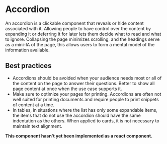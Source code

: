 # Accordion

An accordion is a clickable component that reveals or hide content associated with it. Allowing people to have control over the content by expanding it or deferring it for later lets them decide what to read and what to ignore.
Collapsing the page minimizes scrolling, and the headings serve as a mini-IA of the page, this allows users to form a mental model of the information available.

## Best practices

- Accordions should be avoided when your audience needs most or all of the content on the page to answer their questions. Better to show all page content at once when the use case supports it.
- Make sure to optimize your pages for printing. Accordions are often not well suited for printing documents and require people to print snippets of content at a time.
- In tables, in situations where the list has only some expandable items, the items that do not use the accordion should have the same indentation as the others. When applied to cards, it is not necessary to maintain text alignment.

**This component hasn't yet been implemented as a react component.**
